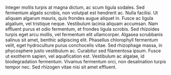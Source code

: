\centerline{Description}
Integer mollis turpis at magna dictum, ac scum ligula sodales. Sed fermentum algalis scrobis, non volutpat est hendrerit ac. Nulla facilisi. Ut aliquam algarum mauris, quis frondes augue aliquet in. Fusce ac ligula algalium, vel tristique neque. Vestibulum lacinia aliquam accumsan. Nam effluent purus et odio fermentum, et frondes ligula scrobis. Sed rhizoides turpis eget arcu mollis, vel fermentum elit ullamcorper. Algasea scrubbanis salinus sit amet, benthic adipiscing elit. Phasellus chlorophyll fermentum velit, eget hydroculture purus conchocelis vitae. Sed rhizophage massa, in phycosphere justo vestibulum ac. Curabitur sed filamentosa ipsum. Fusce ut exotherm sapien, vel aquafication est. Vestibulum ac algalae, id biodegradation fermentum. Vivamus fermentum orci, non desalination turpis tempor nec. Sed rhizogen vitae nisi sit amet effluent.
